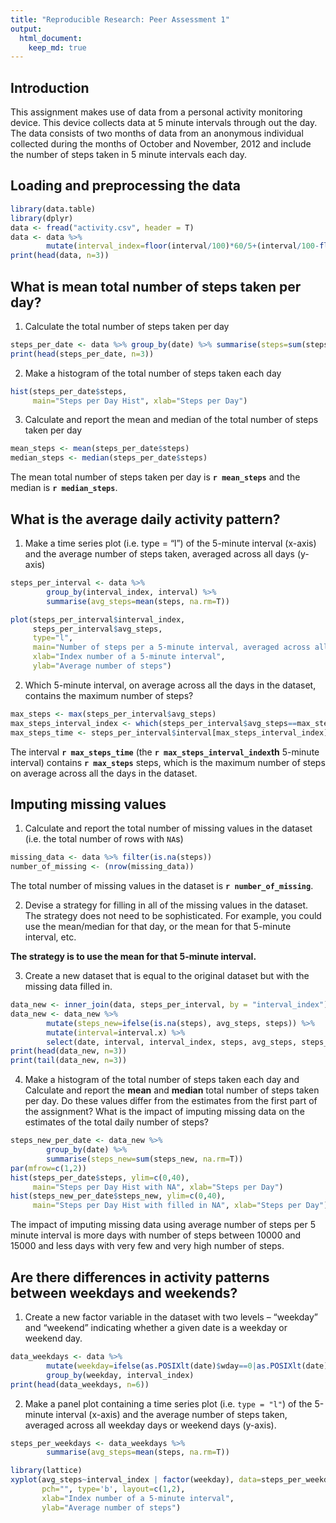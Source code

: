 ```yaml
---
title: "Reproducible Research: Peer Assessment 1"
output: 
  html_document:
    keep_md: true
---
```

## Introduction

This assignment makes use of data from a personal activity monitoring device. This device collects data at 5 minute intervals through out the day. The data consists of two months of data from an anonymous individual collected during the months of October and November, 2012 and include the number of steps taken in 5 minute intervals each day.

## Loading and preprocessing the data

```r
library(data.table)
library(dplyr)
data <- fread("activity.csv", header = T)
data <- data %>% 
        mutate(interval_index=floor(interval/100)*60/5+(interval/100-floor(interval/100))*100/5+1)
print(head(data, n=3))
```

## What is mean total number of steps taken per day?

1. Calculate the total number of steps taken per day

```r
steps_per_date <- data %>% group_by(date) %>% summarise(steps=sum(steps, na.rm=T))
print(head(steps_per_date, n=3))
```

2. Make a histogram of the total number of steps taken each day

```r
hist(steps_per_date$steps, 
     main="Steps per Day Hist", xlab="Steps per Day")
```

3. Calculate and report the mean and median of the total number of steps taken per day

```r
mean_steps <- mean(steps_per_date$steps)
median_steps <- median(steps_per_date$steps)
```

The mean total number of steps taken per day is **`r mean_steps`** and the median is **`r median_steps`**.


## What is the average daily activity pattern?

1. Make a time series plot (i.e. type = "l") of the 5-minute interval (x-axis) and the average number of steps taken, averaged across all days (y-axis)

```r
steps_per_interval <- data %>% 
        group_by(interval_index, interval) %>% 
        summarise(avg_steps=mean(steps, na.rm=T))

plot(steps_per_interval$interval_index, 
     steps_per_interval$avg_steps, 
     type="l", 
     main="Number of steps per a 5-minute interval, averaged across all days", 
     xlab="Index number of a 5-minute interval", 
     ylab="Average number of steps")

```

2. Which 5-minute interval, on average across all the days in the dataset, contains the maximum number of steps?

```r
max_steps <- max(steps_per_interval$avg_steps)
max_steps_interval_index <- which(steps_per_interval$avg_steps==max_steps)
max_steps_time <- steps_per_interval$interval[max_steps_interval_index]
```

The interval **`r max_steps_time`** (the **`r max_steps_interval_index`th** 5-minute interval) contains **`r max_steps`** steps, which is the maximum number of steps on average across all the days in the dataset.

## Imputing missing values

1. Calculate and report the total number of missing values in the dataset (i.e. the total number of rows with `NA`s)

```r
missing_data <- data %>% filter(is.na(steps))
number_of_missing <- (nrow(missing_data))
```

The total number of missing values in the dataset is **`r number_of_missing`**.

2. Devise a strategy for filling in all of the missing values in the dataset. The strategy does not need to be sophisticated. For example, you could use the mean/median for that day, or the mean for that 5-minute interval, etc.

**The strategy is to use the mean for that 5-minute interval.**  

3. Create a new dataset that is equal to the original dataset but with the missing data filled in.

```r
data_new <- inner_join(data, steps_per_interval, by = "interval_index")
data_new <- data_new %>% 
        mutate(steps_new=ifelse(is.na(steps), avg_steps, steps)) %>%
        mutate(interval=interval.x) %>%
        select(date, interval, interval_index, steps, avg_steps, steps_new)
print(head(data_new, n=3))
print(tail(data_new, n=3))
```

4. Make a histogram of the total number of steps taken each day and Calculate and report the **mean** and **median** total number of steps taken per day. Do these values differ from the estimates from the first part of the assignment? What is the impact of imputing missing data on the estimates of the total daily number of steps?

```r
steps_new_per_date <- data_new %>% 
        group_by(date) %>% 
        summarise(steps_new=sum(steps_new, na.rm=T))
par(mfrow=c(1,2))
hist(steps_per_date$steps, ylim=c(0,40), 
     main="Steps per Day Hist with NA", xlab="Steps per Day")
hist(steps_new_per_date$steps_new, ylim=c(0,40), 
     main="Steps per Day Hist with filled in NA", xlab="Steps per Day")
```

The impact of imputing missing data using average number of steps per 5 minute interval is more days with number of steps between 10000 and 15000 and less days with very few and very high number of steps.

## Are there differences in activity patterns between weekdays and weekends?

1. Create a new factor variable in the dataset with two levels -- "weekday" and "weekend" indicating whether a given date is a weekday or weekend day.

```r
data_weekdays <- data %>% 
        mutate(weekday=ifelse(as.POSIXlt(date)$wday==0|as.POSIXlt(date)$wday==6, "weekend", "weekday")) %>%
        group_by(weekday, interval_index)
print(head(data_weekdays, n=6))
```

2. Make a panel plot containing a time series plot (i.e. `type = "l"`) of the 5-minute interval (x-axis) and the average number of steps taken, averaged across all weekday days or weekend days (y-axis). 

```r
steps_per_weekdays <- data_weekdays %>% 
        summarise(avg_steps=mean(steps, na.rm=T))

library(lattice)
xyplot(avg_steps~interval_index | factor(weekday), data=steps_per_weekdays, 
       pch="", type='b', layout=c(1,2),
       xlab="Index number of a 5-minute interval",  
       ylab="Average number of steps")
```
